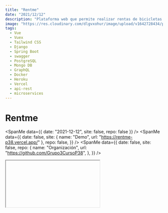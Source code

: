 ```yaml
---
title: "Rentme"
date: "2021/12/12"
description: "Plataforma web que permite realizar rentas de bicicletas o patinetas de una forma fácil y amigable."
image: "https://res.cloudinary.com/dlgvxohur/image/upload/v1642728434/proyectos/rentme/x8w8zxa2bu8btn1aozo9.png"
tags:
  - Vue
  - Vuex
  - Tailwind CSS
  - Django
  - Spring Boot
  - swagger
  - PostgreSQL
  - Mongo DB
  - GraphQL
  - Docker
  - Heroku
  - Vercel
  - api-rest
  - microservices
---
```


# Rentme

<section className="flex items-center">

<SpanMe data={{ date: "2021-12-12", site: false, repo: false }} />
<SpanMe
  data={{
    date: false,
    site: { name: "Demo", url: "https://rentme-p38.vercel.app/" },
    repo: false,
  }}
/>
<SpanMe
  data={{
    date: false,
    site: false,
    repo: {
      name: "Organización",
      url: "https://github.com/Grupo3CursoP38",
    },
  }}
/>

</section>

<Iframe srcMe="https://www.youtube.com/embed/CwXXUdfOAdg" />

Proyecto desarrollado por <a href="https://www.linkedin.com/in/g1alexander/" target="_blank" rel="noreferrer">Alexander Granados</a>, <a href="https://interacpedia.com/user/santiago-meneses-1" target="_blank" rel="noreferrer">Santiago Meneses</a> y <a href="https://interacpedia.com/user/andres-felipe-aldana-salinas" target="_blank" rel="noreferrer">Andrés Felipe Aldana</a>.

### Tecnologías empleadas:

<section>

<div className="my-5">
  
<Skills
  skills={[
    {
      id: 1,
      name: "VUE.JS",
      color: "4FC08D",
      logo: "vuedotjs",
      logoColor: "ffffff",
    },
    {
      id: 2,
      name: "TAILWIND",
      color: "38B2AC",
      logo: "Tailwind-CSS",
      logoColor: "ffffff",
    },
    {
      id: 3,
      name: "Spring",
      color: "6DB33F",
      logo: "Spring",
      logoColor: "ffffff",
    },
    {
      id: 4,
      name: "Django",
      color: "092E20",
      logo: "Django",
      logoColor: "ffffff",
    },
  ]}
/>

</div>

<div className="my-5">

<Skills
  skills={[
    {
      id: 5,
      name: "Swagger",
      color: "85EA2D",
      logo: "Swagger",
      logoColor: "ffffff",
    },
    {
      id: 6,
      name: "PostgreSQL",
      color: "4169E1",
      logo: "PostgreSQL",
      logoColor: "ffffff",
    },
    {
      id: 7,
      name: "MongoDB",
      color: "47A248",
      logo: "MongoDB",
      logoColor: "ffffff",
    },
    {
      id: 8,
      name: "GRAPHQL",
      color: "E10098",
      logo: "GraphQl",
      logoColor: "ffffff",
    },
  ]}
/>

</div>

<div className="my-5">

<Skills
  skills={[
    {
      id: 9,
      name: "POSTMAN",
      color: "FF6C37",
      logo: "Postman",
      logoColor: "ffffff",
    },
    {
      id: 10,
      name: "Docker",
      color: "2496ed",
      logo: "Docker",
      logoColor: "ffffff",
    },
    {
      id: 11,
      name: "Heroku",
      color: "430098",
      logo: "Heroku",
      logoColor: "ffffff",
    },
    {
      id: 12,
      name: "VERCEL",
      color: "000000",
      logo: "Vercel",
      logoColor: "ffffff",
    },
  ]}
/>

</div>

</section>

<br />

<ImageMe
  src="https://res.cloudinary.com/dlgvxohur/image/upload/v1642728434/proyectos/rentme/x8w8zxa2bu8btn1aozo9.png"
  alt="portada-rentme"
/>
